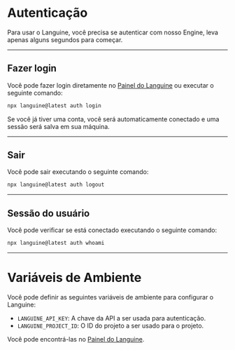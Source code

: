# Autenticação

Para usar o Languine, você precisa se autenticar com nosso Engine, leva apenas alguns segundos para começar.

---

## Fazer login

Você pode fazer login diretamente no [Painel do Languine](https://languine.ai/login) ou executar o seguinte comando:

```bash title="Terminal"
npx languine@latest auth login
```


Se você já tiver uma conta, você será automaticamente conectado e uma sessão será salva em sua máquina.

---

## Sair

Você pode sair executando o seguinte comando:

```bash title="Terminal"
npx languine@latest auth logout
```

---

## Sessão do usuário

Você pode verificar se está conectado executando o seguinte comando:

```bash title="Terminal"
npx languine@latest auth whoami
```

---


# Variáveis de Ambiente

Você pode definir as seguintes variáveis de ambiente para configurar o Languine:

- `LANGUINE_API_KEY`: A chave da API a ser usada para autenticação.
- `LANGUINE_PROJECT_ID`: O ID do projeto a ser usado para o projeto.

Você pode encontrá-las no [Painel do Languine](https://languine.ai/login).
